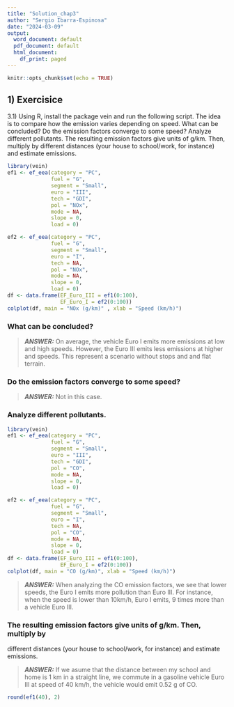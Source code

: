 ```yaml
---
title: "Solution_chap3"
author: "Sergio Ibarra-Espinosa"
date: "2024-03-09"
output:
  word_document: default
  pdf_document: default
  html_document:
    df_print: paged
---
```


```r
knitr::opts_chunk$set(echo = TRUE)
```

## 1) Exercisice

3.1) Using R, install the package vein and run the following script. The idea is to
compare how the emission varies depending on speed. What can be
concluded? Do the emission factors converge to some speed? Analyze different
pollutants. The resulting emission factors give units of g/km. Then, multiply by
different distances (your house to school/work, for instance) and estimate
emissions.

```r
library(vein)
ef1 <- ef_eea(category = "PC", 
              fuel = "G",  
              segment = "Small", 
              euro = "III", 
              tech = "GDI",  
              pol = "NOx", 
              mode = NA,
              slope = 0, 
              load = 0)

ef2 <- ef_eea(category = "PC", 
              fuel = "G",  
              segment = "Small", 
              euro = "I", 
              tech = NA,  
              pol = "NOx", 
              mode = NA,
              slope = 0, 
              load = 0)
df <- data.frame(EF_Euro_III = ef1(0:100), 
                 EF_Euro_I = ef2(0:100))
colplot(df, main = "NOx (g/km)" , xlab = "Speed (km/h)")
```

### What can be concluded? 

> **_ANSWER:_**  On average, the vehicle Euro I emits more emissions 
at low and high speeds. However, the Euro III 
emits less emissions at higher and speeds. 
This represent a scenario without stops and and flat terrain.


### Do the emission factors converge to some speed? 

> **_ANSWER:_**  Not in this case.


### Analyze different pollutants. 


```r
library(vein)
ef1 <- ef_eea(category = "PC", 
              fuel = "G",  
              segment = "Small", 
              euro = "III", 
              tech = "GDI",  
              pol = "CO", 
              mode = NA,
              slope = 0, 
              load = 0)

ef2 <- ef_eea(category = "PC", 
              fuel = "G",  
              segment = "Small", 
              euro = "I", 
              tech = NA,  
              pol = "CO", 
              mode = NA,
              slope = 0, 
              load = 0)
df <- data.frame(EF_Euro_III = ef1(0:100), 
                 EF_Euro_I = ef2(0:100))
colplot(df, main = "CO (g/km)", xlab = "Speed (km/h)")
```

> **_ANSWER:_**  When analyzing the CO emission factors, we see that lower
speeds, the Euro I emits more pollution than Euro III. For instance,
when the speed is lower than 10km/h, Euro I emits, 9 times more than a vehicle
Euro III.


### The resulting emission factors give units of g/km. Then, multiply by
different distances (your house to school/work, for instance) and estimate
emissions.


> **_ANSWER:_**  If we asume that the distance between my school and 
home is 1 km in a straight line, we commute in a gasoline vehicle Euro III at 
speed of 40 km/h, the vehicle would emit 0.52 g of CO. 

```r
round(ef1(40), 2)
```

